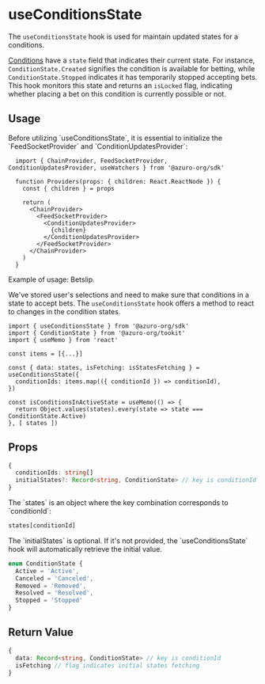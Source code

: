 
# useConditionsState

The `useConditionsState` hook is used for maintain updated states for a conditions.

[Conditions](/knowledge-hub/how-azuro-works/components/conditions) have a `state` field that indicates their current state. For instance, `ConditionState.Created` signifies the condition is available for betting, while `ConditionState.Stopped` indicates it has temporarily stopped accepting bets. This hook monitors this state and returns an `isLocked` flag, indicating whether placing a bet on this condition is currently possible or not.

## Usage

<Callout type="warning">
  Before utilizing `useConditionsState`, it is essential to initialize the `FeedSocketProvider` and `ConditionUpdatesProvider`:

  ```tsx
    import { ChainProvider, FeedSocketProvider, ConditionUpdatesProvider, useWatchers } from '@azuro-org/sdk'

    function Providers(props: { children: React.ReactNode }) {
      const { children } = props

      return (
        <ChainProvider>
          <FeedSocketProvider>
            <ConditionUpdatesProvider>
              {children}
            </ConditionUpdatesProvider>
          </FeedSocketProvider>
        </ChainProvider>
      )
    }
  ```
</Callout>

<Callout type="info">
Example of usage: Betslip.<br/>

We've stored user's selections and need to make sure that conditions in a state to accept bets. The `useConditionsState` hook offers a method to react to changes in the condition states.

```tsx
import { useConditionsState } from '@azuro-org/sdk'
import { ConditionState } from '@azuro-org/tookit'
import { useMemo } from 'react'

const items = [{...}]

const { data: states, isFetching: isStatesFetching } = useConditionsState({
  conditionIds: items.map(({ conditionId }) => conditionId),
})

const isConditionsInActiveState = useMemo(() => {
  return Object.values(states).every(state => state === ConditionState.Active)
}, [ states ])
```
</Callout>


## Props

```ts
{
  conditionIds: string[]
  initialStates?: Record<string, ConditionState> // key is conditionId
}
```

<Callout type="info">
The `states` is an object where the key combination corresponds to `conditionId`:

```ts
states[conditionId]
```
</Callout>

<Callout type="info">
The `initialStates` is optional. If it's not provided, the `useConditionsState` hook will automatically retrieve the initial value.
</Callout>

```ts
enum ConditionState {
  Active = 'Active',
  Canceled = 'Canceled',
  Removed = 'Removed',
  Resolved = 'Resolved',
  Stopped = 'Stopped'
}
```

## Return Value

```ts
{
  data: Record<string, ConditionState> // key is conditionId
  isFetching // flag indicates initial states fetching
}
```
